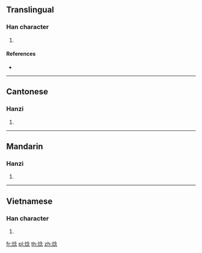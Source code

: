 ==Translingual==

===Han character===
{{Han char|rn=86|rad=火|as=08|sn=12|four=|canj=FOIP}}

# {{defn|Han|sort=火08}}

====References====
* {{Han ref|kx=0675.191|hdz=32210.021|uh=713E|ud=28990}}

----

==Cantonese==

===Hanzi===
{{yue-hanzi|jyut=[[nam4]]|y=nam4}}

# {{defn|lang=yue|sort=火08}}

----

==Mandarin==

===Hanzi===
{{cmn-hanzi|pin=[[niǎn]] ([[nian3]])|wg=nien<sup>3</sup>}}

# {{defn|lang=cmn|sort=火08}}

----

==Vietnamese==

===Han character===
{{vi-hantu|nám|rs=火08}}

# {{defn|lang=vi|sort=火08}}

[[fr:焾]]
[[pl:焾]]
[[th:焾]]
[[zh:焾]]